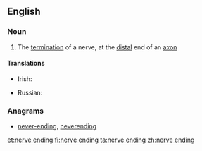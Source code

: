 ==English==

===Noun===
{{en-noun|head=[[nerve]] [[ending]]}}

# The [[termination]] of a nerve, at the [[distal]] end of an [[axon]]

====Translations====
{{trans-top|the termination of a nerve}}
* Irish: {{t-|ga|néarcheann|m}}
{{trans-mid}}
* Russian: {{t-|ru|не́рвное оконча́ние|n|sc=Cyrl|tr=nérvnoje okončánije}}
{{trans-bottom}}

===Anagrams===
* [[never-ending#English|never-ending]], [[neverending#English|neverending]]

[[et:nerve ending]]
[[fi:nerve ending]]
[[ta:nerve ending]]
[[zh:nerve ending]]
